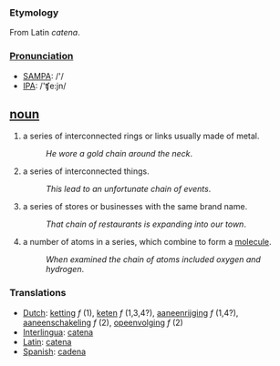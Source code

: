 === Etymology ===
From Latin ''catena''.

===[[Pronunciation]]===
*[[w:SAMPA|SAMPA]]: /'/
*[[w:IPA|IPA]]: /'ʧe:jn/

== [[noun]] ==
#a series of interconnected rings or links usually made of metal. 
#:''He wore a gold chain around the neck''.
#a series of interconnected things.
#:''This lead to an unfortunate chain of events''.
#a series of stores or businesses with the same brand name.
#:''That chain of restaurants is expanding into our town''.
#a number of atoms in a series, which combine to form a [[molecule]].
#:''When examined the chain of atoms included oxygen and hydrogen''.

=== Translations ===
*[[Dutch]]: [[ketting]] ''f'' (1), [[keten]] ''f'' (1,3,4?), [[aaneenrijging]] ''f'' (1,4?), [[aaneenschakeling]] ''f'' (2), [[opeenvolging]] ''f'' (2)
*[[Interlingua]]: [[catena]]
*[[Latin]]: [[catena]]
*[[Spanish]]: [[cadena]]